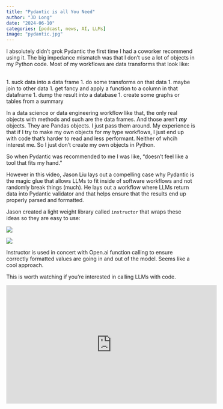 ```yaml
---
title: "Pydantic is all You Need"
author: "JD Long"
date: "2024-06-10"
categories: [podcast, news, AI, LLMs]
image: "pydantic.jpg"
---
```


I absolutely didn't grok Pydantic the first time I had a coworker recommend using it. The big impedance mismatch was that I don't use a lot of objects in my Python code. Most of my workflows are data transforms that look like:

\
1. suck data into a data frame 1. do some transforms on that data 1. maybe join to other data 1. get fancy and apply a function to a column in that dataframe 1. dump the result into a database 1. create some graphs or tables from a summary

In a data science or data engineering workflow like that, the only real objects with methods and such are the data frames. And those aren't ***my*** objects. They are Pandas objects. I just pass them around. My experience is that if I try to make my own objects for my type workflows, I just end up with code that's harder to read and less performant. Neither of whcih interest me. So I just don't create my own objects in Python.

So when Pydantic was recommended to me I was like, "doesn't feel like a tool that fits my hand."

However in this video, Jason Liu lays out a compelling case why Pydantic is the magic glue that allows LLMs to fit inside of software workflows and not randomly break things (much). He lays out a workflow where LLMs return data into Pydantic validator and that helps ensure that the results end up properly parsed and formatted.

Jason created a light weight library called `instructor` that wraps these ideas so they are easy to use:

![](images/clipboard-2508492746.png)

![](images/clipboard-2169954212.png)

Instructor is used in concert with Open.ai function calling to ensure correctly formatted values are going in and out of the model. Seems like a cool approach.

This is worth watching if you're interested in calling LLMs with code.

<iframe width="560" height="315" src="https://www.youtube.com/embed/yj-wSRJwrrc?si=R7eDJRciy-N31wKn" title="YouTube video player" frameborder="0" allow="accelerometer; autoplay; clipboard-write; encrypted-media; gyroscope; picture-in-picture; web-share" referrerpolicy="strict-origin-when-cross-origin" allowfullscreen>

</iframe>
